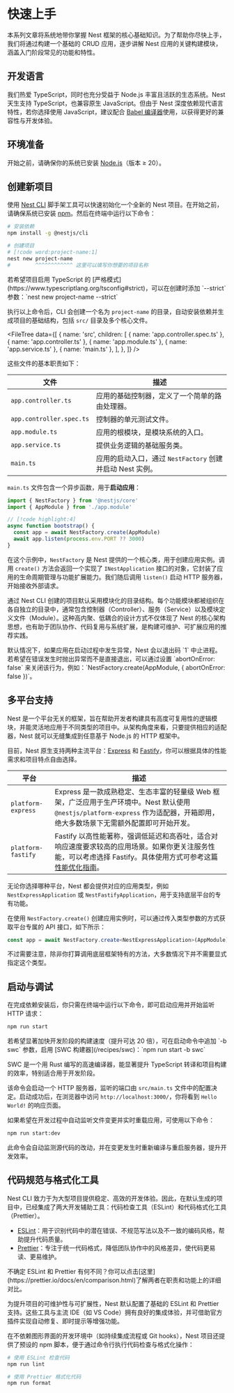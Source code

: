 # 快速上手

本系列文章将系统地带你掌握 Nest 框架的核心基础知识。为了帮助你尽快上手，我们将通过构建一个基础的 CRUD 应用，逐步讲解 Nest 应用的关键构建模块，涵盖入门阶段常见的功能和特性。

## 开发语言

我们热爱 TypeScript，同时也充分受益于 Node.js 丰富且活跃的生态系统。Nest 天生支持 TypeScript，也兼容原生 JavaScript。但由于 Nest 深度依赖现代语言特性，若你选择使用 JavaScript，建议配合 [Babel 编译器](https://babeljs.io/)使用，以获得更好的兼容性与开发体验。

## 环境准备

开始之前，请确保你的系统已安装 [Node.js](https://nodejs.org)（版本 ≥ 20）。

## 创建新项目

使用 [Nest CLI](/cli/overview) 脚手架工具可以快速初始化一个全新的 Nest 项目。在开始之前，请确保系统已安装 [npm](https://www.npmjs.com/)。然后在终端中运行以下命令：

```bash
# 安装依赖
npm install -g @nestjs/cli

# 创建项目
# [!code word:project-name:1]
nest new project-name
#        ^^^^^^^^^^^^ 这里可以填写你想要的项目名称
```

<CalloutInfo>
  若希望项目启用 TypeScript 的
  [严格模式](https://www.typescriptlang.org/tsconfig#strict)，可以在创建时添加
  `--strict` 参数：`nest new project-name --strict`
</CalloutInfo>

执行以上命令后，CLI 会创建一个名为 `project-name` 的目录，自动安装依赖并生成项目的基础结构，包括 `src/` 目录及多个核心文件。

<FileTree
  data={[
    {
      name: 'src',
      children: [
        { name: 'app.controller.spec.ts' },
        { name: 'app.controller.ts' },
        { name: 'app.module.ts' },
        { name: 'app.service.ts' },
        { name: 'main.ts' },
      ],
    },
  ]}
/>

这些文件的基本职责如下：

| 文件                     | 描述                                                      |
| ------------------------ | --------------------------------------------------------- |
| `app.controller.ts`      | 应用的基础控制器，定义了一个简单的路由处理器。            |
| `app.controller.spec.ts` | 控制器的单元测试文件。                                    |
| `app.module.ts`          | 应用的根模块，是模块系统的入口。                          |
| `app.service.ts`         | 提供业务逻辑的基础服务类。                                |
| `main.ts`                | 应用的启动入口，通过 `NestFactory` 创建并启动 Nest 实例。 |

`main.ts` 文件包含一个异步函数，用于**启动应用**：

```ts filename='main.ts'
import { NestFactory } from '@nestjs/core'
import { AppModule } from './app.module'

// [!code highlight:4]
async function bootstrap() {
  const app = await NestFactory.create(AppModule)
  await app.listen(process.env.PORT ?? 3000)
}
```

在这个示例中，`NestFactory` 是 Nest 提供的一个核心类，用于创建应用实例。调用 `create()` 方法会返回一个实现了 `INestApplication` 接口的对象，它封装了应用的生命周期管理与功能扩展能力。我们随后调用 `listen()` 启动 HTTP 服务器，开始接收外部请求。

通过 Nest CLI 创建的项目默认采用模块化的目录结构。每个功能模块都被组织在各自独立的目录中，通常包含控制器（Controller）、服务（Service）以及模块定义文件（Module）。这种高内聚、低耦合的设计方式不仅体现了 Nest 的核心架构思想，也有助于团队协作、代码复用与系统扩展，是构建可维护、可扩展应用的推荐实践。

<CalloutInfo>
  默认情况下，如果应用在启动过程中发生异常，Nest 会以退出码 `1` 中止进程。若希望在错误发生时抛出异常而不是直接退出，可以通过设置 `abortOnError: false` 来关闭该行为，例如：`NestFactory.create(AppModule, { abortOnError: false })`。
</CalloutInfo>

## 多平台支持

Nest 是一个平台无关的框架，旨在帮助开发者构建具有高度可复用性的逻辑模块，并能灵活地应用于不同类型的项目中。从架构角度来看，只要提供相应的适配器，Nest 就可以无缝集成到任意基于 Node.js 的 HTTP 框架中。

目前，Nest 原生支持两种主流平台：[Express](https://expressjs.com/) 和 [Fastify](https://www.fastify.io/)，你可以根据具体的性能需求和项目特点自由选择。

| 平台               | 描述                                                                                                                                                                                    |
| ------------------ | --------------------------------------------------------------------------------------------------------------------------------------------------------------------------------------- |
| `platform-express` | Express 是一款成熟稳定、生态丰富的轻量级 Web 框架，广泛应用于生产环境中。Nest 默认使用 `@nestjs/platform-express` 作为适配器，开箱即用，绝大多数场景下无需额外配置即可开始开发。        |
| `platform-fastify` | Fastify 以高性能著称，强调低延迟和高吞吐，适合对响应速度要求较高的应用场景。如果你更关注服务性能，可以考虑选择 Fastify。具体使用方式可参考这篇[性能优化指南](/techniques/performance)。 |

无论你选择哪种平台，Nest 都会提供对应的应用类型，例如 `NestExpressApplication` 或 `NestFastifyApplication`，用于支持底层平台的专有功能。

在使用 `NestFactory.create()` 创建应用实例时，可以通过传入类型参数的方式获取平台专属的 API 接口，如下所示：

```ts filename='main.ts'
const app = await NestFactory.create<NestExpressApplication>(AppModule)
```

不过需要注意，除非你打算调用底层框架特有的方法，大多数情况下并不需要显式指定这个类型。

## 启动与调试

在完成依赖安装后，你只需在终端中运行以下命令，即可启动应用并开始监听 HTTP 请求：

```bash
npm run start
```

<CalloutInfo>
  若希望显著加快开发阶段的构建速度（提升可达 20 倍），可在启动命令中追加 `-b swc` 参数，启用 [SWC 构建器](/recipes/swc)：`npm run start -b swc`

SWC 是一个用 Rust 编写的高速编译器，能显著提升 TypeScript 转译和项目构建的效率，特别适合用于开发阶段。

</CalloutInfo>

该命令会启动一个 HTTP 服务器，监听的端口由 `src/main.ts` 文件中的配置决定。启动成功后，在浏览器中访问 `http://localhost:3000/`，你将看到 `Hello World!` 的响应页面。

如果希望在开发过程中自动监听文件变更并实时重载应用，可使用以下命令：

```bash
npm run start:dev
```

此命令会自动监测源代码的改动，并在变更发生时重新编译与重启服务器，提升开发效率。

## 代码规范与格式化工具

Nest CLI 致力于为大型项目提供稳定、高效的开发体验。因此，在默认生成的项目中，已经集成了两大开发辅助工具：代码检查工具（ESLint）和代码格式化工具（Prettier）。

- [ESLint](https://eslint.org/)：用于识别代码中的潜在错误、不规范写法以及不一致的编码风格，帮助提升代码质量。
- [Prettier](https://prettier.io/)：专注于统一代码格式，降低团队协作中的风格差异，使代码更易读、更易维护。

<CalloutInfo>
  不确定 ESLint 和 Prettier
  有何不同？你可以点击[这里](https://prettier.io/docs/en/comparison.html)了解两者在职责和功能上的详细对比。
</CalloutInfo>

为提升项目的可维护性与可扩展性，Nest 默认配置了基础的 ESLint 和 Prettier 支持。这些工具与主流 IDE（如 VS Code）拥有良好的集成体验，并可借助官方插件实现自动修复、即时提示等增强功能。

在不依赖图形界面的开发环境中（如持续集成流程或 Git hooks），Nest 项目还提供了预设的 npm 脚本，便于通过命令行执行代码检查与格式化操作：

```bash
# 使用 ESLint 检查代码
npm run lint

# 使用 Prettier 格式化代码
npm run format
```
